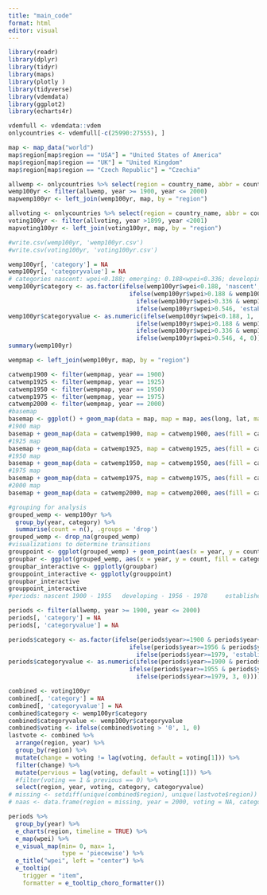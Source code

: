 ```yaml
---
title: "main_code"
format: html
editor: visual
---
```

<!-- installing libraries -->

```r
library(readr)
library(dplyr)
library(tidyr)
library(maps)
library(plotly )
library(tidyverse)
library(vdemdata)
library(ggplot2)
library(echarts4r)
```

<!-- loading dataset -->

```r
vdemfull <- vdemdata::vdem
onlycountries <- vdemfull[-c(25990:27555), ]

map <- map_data("world")
map$region[map$region == "USA"] = "United States of America"
map$region[map$region == "UK"] = "United Kingdom"
map$region[map$region == "Czech Republic"] = "Czechia"
```

<!-- womens empowerment variables -->

```r
allwemp <- onlycountries %>% select(region = country_name, abbr = country_text_id, id = country_id, year = year, wpei = v2x_gender, liberties = v2x_gencl, society = v2x_gencs, participation = v2x_genpp)
wemp100yr <- filter(allwemp, year >= 1900, year <= 2000)
mapwemp100yr <- left_join(wemp100yr, map, by = "region")
```
<!-- voting rights -->

```r
allvoting <- onlycountries %>% select(region = country_name, abbr = country_text_id, id = country_id, year = year, voting = v2fsuffrage)
voting100yr <- filter(allvoting, year >1899, year <2001)
mapvoting100yr <- left_join(voting100yr, map, by = "region")
```

<!-- creating a csv file of cleaned data -->

```r
#write.csv(wemp100yr, 'wemp100yr.csv')
#write.csv(voting100yr, 'voting100yr.csv')
```

<!-- category breakup -->
```r
wemp100yr[, 'category'] = NA 
wemp100yr[, 'categoryvalue'] = NA
# categories nascent: wpei<0.188; emerging: 0.188<wpei<0.336; developing: 0.336<wpei<0.546    established: wpei>.546
wemp100yr$category <- as.factor(ifelse(wemp100yr$wpei<0.188, 'nascent',
                                  ifelse(wemp100yr$wpei>0.188 & wemp100yr$wpei<0.336, 'emerging',
                                    ifelse(wemp100yr$wpei>0.336 & wemp100yr$wpei<0.546, 'developing',
                                    ifelse(wemp100yr$wpei>0.546, 'established', 'none')))))
wemp100yr$categoryvalue <- as.numeric(ifelse(wemp100yr$wpei<0.188, 1,
                                    ifelse(wemp100yr$wpei>0.188 & wemp100yr$wpei<0.336, 2,
                                    ifelse(wemp100yr$wpei>0.336 & wemp100yr$wpei<0.546, 3,
                                    ifelse(wemp100yr$wpei>0.546, 4, 0)))))
summary(wemp100yr)

wempmap <- left_join(wemp100yr, map, by = "region")

```
<!-- category maps -->
```r
catwemp1900 <- filter(wempmap, year == 1900)
catwemp1925 <- filter(wempmap, year == 1925)
catwemp1950 <- filter(wempmap, year == 1950)
catwemp1975 <- filter(wempmap, year == 1975)
catwemp2000 <- filter(wempmap, year == 2000)
#basemap
basemap <- ggplot() + geom_map(data = map, map = map, aes(long, lat, map_id = region)) + scale_fill_gradient( low = "yellow", high = "red")
#1900 map
basemap + geom_map(data = catwemp1900, map = catwemp1900, aes(fill = categoryvalue, map_id = region))
#1925 map
basemap + geom_map(data = catwemp1925, map = catwemp1925, aes(fill = categoryvalue, map_id = region))
#1950 map
basemap + geom_map(data = catwemp1950, map = catwemp1950, aes(fill = categoryvalue, map_id = region))
#1975 map
basemap + geom_map(data = catwemp1975, map = catwemp1975, aes(fill = categoryvalue, map_id = region))
#2000 map
basemap + geom_map(data = catwemp2000, map = catwemp2000, aes(fill = categoryvalue, map_id = region))
```

<!-- finding transition periods -->
```r
#grouping for analysis
grouped_wemp <- wemp100yr %>%
  group_by(year, category) %>%
  summarise(count = n(), .groups = 'drop')
grouped_wemp <- drop_na(grouped_wemp)
#visualizations to determine transitions
grouppoint <- ggplot(grouped_wemp) + geom_point(aes(x = year, y = count, color = category)) 
groupbar <- ggplot(grouped_wemp, aes(x = year, y = count, fill = category)) + geom_bar(stat='identity', position=position_dodge()) #+ facet_wrap(.~category) + theme(axis.text.x = element_text(angle = 90, vjust = 0.5, hjust=1))
groupbar_interactive <- ggplotly(groupbar)
grouppoint_interactive <- ggplotly(grouppoint)
groupbar_interactive
grouppoint_interactive
#periods: nascent 1900 - 1955   developing - 1956 - 1978     established 1979 - 2000
```
<!-- adding transition periods to dataset-->
```r
periods <- filter(allwemp, year >= 1900, year <= 2000)
periods[, 'category'] = NA 
periods[, 'categoryvalue'] = NA

periods$category <- as.factor(ifelse(periods$year>=1900 & periods$year<=1955, 'nascent',
                                  ifelse(periods$year>=1956 & periods$year<=1978, 'developing',
                                    ifelse(periods$year>=1979, 'established', 'none'))))
periods$categoryvalue <- as.numeric(ifelse(periods$year>=1900 & periods$year<=1954, 1,
                                  ifelse(periods$year>=1955 & periods$year<=1978, 2,
                                    ifelse(periods$year>=1979, 3, 0))))
```
<!-- voting rights and transition periods -->
```r
combined <- voting100yr
combined[, 'category'] = NA 
combined[, 'categoryvalue'] = NA
combined$category <- wemp100yr$category
combined$categoryvalue <- wemp100yr$categoryvalue
combined$voting <- ifelse(combined$voting > '0', 1, 0)
lastvote <- combined %>%
  arrange(region, year) %>%
  group_by(region) %>%
  mutate(change = voting != lag(voting, default = voting[1])) %>%
  filter(change) %>%
  mutate(pervious = lag(voting, default = voting[1])) %>%
  #filter(voting == 1 & previous == 0) %>%
  select(region, year, voting, category, categoryvalue)
# missing <- setdiff(unique(combined$region), unique(lastvote$region))
# naas <- data.frame(region = missing, year = 2000, voting = NA, category = NA, categoryvalue = NA)
```
<!-- potential mapping -->
```r
periods %>%
  group_by(year) %>%
  e_charts(region, timeline = TRUE) %>%
  e_map(wpei) %>%
  e_visual_map(min= 0, max= 1,
               type = 'piecewise') %>%
  e_title("wpei", left = "center") %>%
  e_tooltip(
    trigger = "item",
    formatter = e_tooltip_choro_formatter())
```

